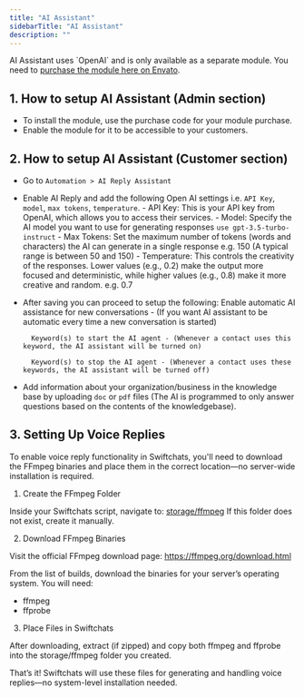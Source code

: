 ```yaml
---
title: "AI Assistant"
sidebarTitle: "AI Assistant"
description: ""
---
```


<Info>
    AI Assistant uses `OpenAI` and is only available as a separate module. You need to <a href="https://codecanyon.net/item/whatsapp-ai-chat-automation-swiftchats-module/53877700" target="_blank">purchase the module here on Envato</a>.
</Info>

## 1. How to setup AI Assistant (Admin section)
- To install the module, use the purchase code for your module purchase.
- Enable the module for it to be accessible to your customers.

## 2. How to setup AI Assistant (Customer section)
- Go to `Automation > AI Reply Assistant`
- Enable AI Reply and add the following Open AI settings i.e. `API Key`, `model`, `max tokens`, `temperature`.
    <Note>
        - API Key: This is your API key from OpenAI, which allows you to access their services.
        - Model: Specify the AI model you want to use for generating responses `use gpt-3.5-turbo-instruct`
        - Max Tokens: Set the maximum number of tokens (words and characters) the AI can generate in a single response e.g. 150 (A typical range is between 50 and 150)
        - Temperature: This controls the creativity of the responses. Lower values (e.g., 0.2) make the output more focused and deterministic, while higher values (e.g., 0.8) make it more creative and random. e.g. 0.7
    </Note>
- After saving you can proceed to setup the following:
    <Note>
        Enable automatic AI assistance for new conversations - (If you want AI assistant to be automatic every time a new conversation is started)

        Keyword(s) to start the AI agent - (Whenever a contact uses this keyword, the AI assistant will be turned on)

        Keyword(s) to stop the AI agent - (Whenever a contact uses these keywords, the AI assistant will be turned off)
    </Note>
- Add information about your organization/business in the knowledge base by uploading `doc` or `pdf` files (The AI is programmed to only answer questions based on the contents of the knowledgebase).
## 3. Setting Up Voice Replies
To enable voice reply functionality in Swiftchats, you'll need to download the FFmpeg binaries and place them in the correct location—no server-wide installation is required.
1. Create the FFmpeg Folder

Inside your Swiftchats script, navigate to:
<u>storage/ffmpeg</u>
If this folder does not exist, create it manually.

2. Download FFmpeg Binaries

Visit the official FFmpeg download page:
https://ffmpeg.org/download.html

From the list of builds, download the binaries for your server’s operating system. You will need:

- ffmpeg
- ffprobe

3. Place Files in Swiftchats

After downloading, extract (if zipped) and copy both ffmpeg and ffprobe into the storage/ffmpeg folder you created.

That’s it! Swiftchats will use these files for generating and handling voice replies—no system-level installation needed.